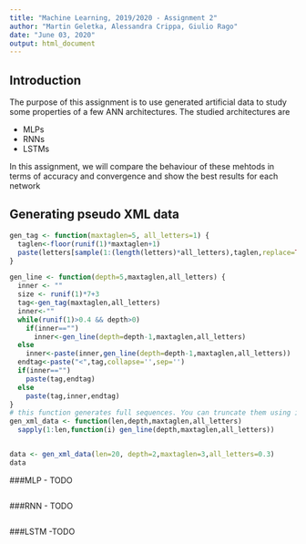 ```yaml
---
title: "Machine Learning, 2019/2020 - Assignment 2"
author: "Martin Geletka, Alessandra Crippa, Giulio Rago"
date: "June 03, 2020"
output: html_document
---
```



## Introduction
The purpose of this assignment is  to use generated artificial data to
study some properties of a few ANN architectures. The studied architectures are

* MLPs
* RNNs
* LSTMs

In this assignment, we will compare the behaviour of these mehtods in terms of accuracy and convergence and show the best results for each network


## Generating pseudo XML data
```r
gen_tag <- function(maxtaglen=5, all_letters=1) {
  taglen<-floor(runif(1)*maxtaglen+1)
  paste(letters[sample(1:(length(letters)*all_letters),taglen,replace=TRUE)], collapse='')
}

gen_line <- function(depth=5,maxtaglen,all_letters) {
  inner <- ""
  size <- runif(1)*7+3
  tag<-gen_tag(maxtaglen,all_letters)
  inner<-""
  while(runif(1)>0.4 && depth>0)
    if(inner=="")
      inner<-gen_line(depth=depth-1,maxtaglen,all_letters)
  else
    inner<-paste(inner,gen_line(depth=depth-1,maxtaglen,all_letters))
  endtag<-paste("<",tag,collapse='',sep='')
  if(inner=="")
    paste(tag,endtag)
  else
    paste(tag,inner,endtag)
}
# this function generates full sequences. You can truncate them using indexes.
gen_xml_data <- function(len,depth,maxtaglen,all_letters)
  sapply(1:len,function(i) gen_line(depth,maxtaglen,all_letters))


data <- gen_xml_data(len=20, depth=2,maxtaglen=3,all_letters=0.3)
data
```
###MLP - TODO
```r

```

###RNN - TODO
```r

```

###LSTM -TODO
```r

```

